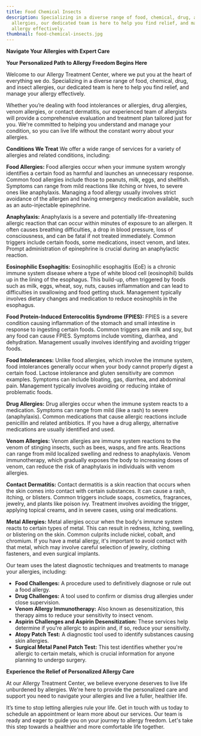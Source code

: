 ```yaml
---
title: Food Chemical Insects
description: Specializing in a diverse range of food, chemical, drug, and insect
  allergies, our dedicated team is here to help you find relief, and manage your
  allergy effectively.
thumbnail: food-chemical-insects.jpg
---
```

**Navigate Your Allergies with Expert Care**

**Your Personalized Path to Allergy Freedom Begins Here**

Welcome to our Allergy Treatment Center, where we put you at the heart of everything we do. Specializing in a diverse range of food, chemical, drug, and insect allergies, our dedicated team is here to help you find relief, and manage your allergy effectively.

Whether you’re dealing with food intolerances or allergies, drug allergies, venom allergies, or contact dermatitis, our experienced team of allergists will provide a comprehensive evaluation and treatment plan tailored just for you. We're committed to helping you understand and manage your condition, so you can live life without the constant worry about your allergies.

**Conditions We Treat**
We offer a wide range of services for a variety of allergies and related conditions, including:

**Food Allergies:** Food allergies occur when your immune system wrongly identifies a certain food as harmful and launches an unnecessary response. Common food allergies include those to peanuts, milk, eggs, and shellfish. Symptoms can range from mild reactions like itching or hives, to severe ones like anaphylaxis. Managing a food allergy usually involves strict avoidance of the allergen and having emergency medication available, such as an auto-injectable epinephrine.

**Anaphylaxis:** Anaphylaxis is a severe and potentially life-threatening allergic reaction that can occur within minutes of exposure to an allergen. It often causes breathing difficulties, a drop in blood pressure, loss of consciousness, and can be fatal if not treated immediately. Common triggers include certain foods, some medications, insect venom, and latex. Prompt administration of epinephrine is crucial during an anaphylactic reaction.

**Eosinophilic Esophagitis:** Eosinophilic esophagitis (EoE) is a chronic immune system disease where a type of white blood cell (eosinophil) builds up in the lining of the esophagus. This build-up, often triggered by foods such as milk, eggs, wheat, soy, nuts, causes inflammation and can lead to difficulties in swallowing and food getting stuck. Management typically involves dietary changes and medication to reduce eosinophils in the esophagus.

**Food Protein-Induced Enterocolitis Syndrome (FPIES):** FPIES is a severe condition causing inflammation of the stomach and small intestine in response to ingesting certain foods. Common triggers are milk and soy, but any food can cause FPIES. Symptoms include vomiting, diarrhea, and dehydration. Management usually involves identifying and avoiding trigger foods.

**Food Intolerances:** Unlike food allergies, which involve the immune system, food intolerances generally occur when your body cannot properly digest a certain food. Lactose intolerance and gluten sensitivity are common examples. Symptoms can include bloating, gas, diarrhea, and abdominal pain. Management typically involves avoiding or reducing intake of problematic foods.

**Drug Allergies:** Drug allergies occur when the immune system reacts to a medication. Symptoms can range from mild (like a rash) to severe (anaphylaxis). Common medications that cause allergic reactions include penicillin and related antibiotics. If you have a drug allergy, alternative medications are usually identified and used.

**Venom Allergies:** Venom allergies are immune system reactions to the venom of stinging insects, such as bees, wasps, and fire ants. Reactions can range from mild localized swelling and redness to anaphylaxis. Venom immunotherapy, which gradually exposes the body to increasing doses of venom, can reduce the risk of anaphylaxis in individuals with venom allergies.

**Contact Dermatitis:** Contact dermatitis is a skin reaction that occurs when the skin comes into contact with certain substances. It can cause a rash, itching, or blisters. Common triggers include soaps, cosmetics, fragrances, jewelry, and plants like poison ivy. Treatment involves avoiding the trigger, applying topical creams, and in severe cases, using oral medications.

**Metal Allergies:** Metal allergies occur when the body's immune system reacts to certain types of metal. This can result in redness, itching, swelling, or blistering on the skin. Common culprits include nickel, cobalt, and chromium. If you have a metal allergy, it's important to avoid contact with that metal, which may involve careful selection of jewelry, clothing fasteners, and even surgical implants.








Our team uses the latest diagnostic techniques and treatments to manage your allergies, including:

- **Food Challenges:** A procedure used to definitively diagnose or rule out a food allergy.
- **Drug Challenges:** A tool used to confirm or dismiss drug allergies under close supervision.
- **Venom Allergy Immunotherapy:** Also known as desensitization, this therapy aims to reduce your sensitivity to insect venom.
- **Aspirin Challenges and Aspirin Desensitization:** These services help determine if you're allergic to aspirin and, if so, reduce your sensitivity.
- **Atopy Patch Test:** A diagnostic tool used to identify substances causing skin allergies.
- **Surgical Metal Panel Patch Test:** This test identifies whether you're allergic to certain metals, which is crucial information for anyone planning to undergo surgery.

**Experience the Relief of Personalized Allergy Care**

At our Allergy Treatment Center, we believe everyone deserves to live life unburdened by allergies. We're here to provide the personalized care and support you need to navigate your allergies and live a fuller, healthier life.

It’s time to stop letting allergies rule your life. Get in touch with us today to schedule an appointment or learn more about our services. Our team is ready and eager to guide you on your journey to allergy freedom. Let's take this step towards a healthier and more comfortable life together.
